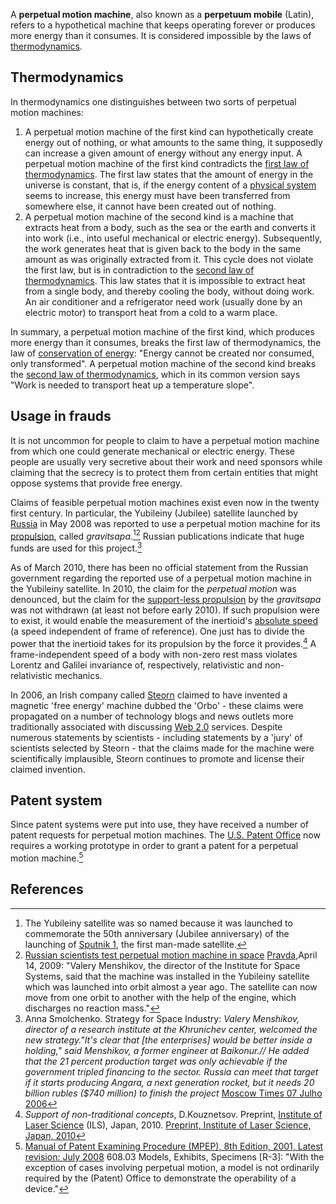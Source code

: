 {{subpages}}
A '''perpetual motion machine''', also known as a '''perpetuum mobile''' (Latin), refers to a hypothetical machine that keeps operating forever or produces more energy than it consumes. It is considered impossible by the laws of [[thermodynamics]].

== Thermodynamics ==
In thermodynamics one distinguishes between two sorts of perpetual motion machines:

# A perpetual motion machine of the first kind can hypothetically create energy out of nothing, or what amounts to the same thing, it supposedly can increase a given amount of energy without any energy input. A perpetual motion machine of the first kind contradicts the [[first law of thermodynamics]]. The first law states that the amount of energy in the universe is constant, that is, if the energy content of a [[physical system]] seems to increase, this energy must have been transferred from somewhere else, it cannot have been created out of nothing.
# A perpetual motion machine of the second kind is a machine that extracts heat from a body, such as the sea or the earth and converts it into work (i.e., into useful mechanical or electric energy). Subsequently, the work generates heat that is given back to the body in the same amount as was originally extracted from it. This cycle does not violate the first law, but is in contradiction to the [[second law of thermodynamics]]. This law states that it is impossible to extract heat from a single body, and thereby cooling the body, without doing work. An air conditioner and a refrigerator need work (usually done by an electric motor) to transport heat from a cold to a warm place.  
 
In summary, a perpetual motion machine  of the first kind, which produces more energy than it consumes, breaks the first law of thermodynamics,  the law of [[conservation of energy]]: "Energy cannot be created nor consumed, only transformed". A perpetual motion machine of the second kind breaks the [[second law of thermodynamics]], which in its common version says "Work is needed to transport heat up a temperature slope".

== Usage in frauds ==
It is not uncommon for people to claim to have a perpetual motion machine from which one could generate mechanical or electric energy. These people are usually very secretive about their work and need sponsors while claiming that the secrecy is to protect them from certain entities that might oppose systems that provide free energy.

Claims of feasible perpetual motion machines exist even now in the twenty first century. In particular, the Yubileiny (Jubilee) satellite launched by  [[Russia]] in May 2008 was reported to use a perpetual motion machine for its [[propulsion]],  called ''gravitsapa''.<ref>The Yubileiny satellite was so named because it was launched to commemorate the 50th anniversary (Jubilee anniversary) of the launching of [[Sputnik 1]], the first man-made satellite.</ref><ref>[http://english.pravda.ru/science/tech/14-04-2009/107399-Russian_scientists-0 Russian scientists test perpetual motion machine in space] [[Pravda]],April 14, 2009: "Valery Menshikov, the director of the Institute for Space Systems, said that the machine was installed in the  Yubileiny satellite which was launched into orbit almost a year ago. The satellite can now move from one orbit to another with the help of the engine, which discharges no reaction mass."</ref> Russian publications indicate that huge funds are used for this project.<ref name="smalchenko">
Anna Smolchenko. Strategy for Space Industry:<i>
Valery Menshikov, director of a research institute at the Khrunichev center, welcomed the new strategy."It's clear that [the enterprises] would be better inside a holding," said Menshikov, a former engineer at Baikonur.// He added that the 21 percent production target was only achievable if the government tripled financing to the sector. Russia can meet that target if it starts producing Angara, a next generation rocket, but it needs 20 billion rubles ($740 million) to finish the project</i>
[http://www.defesanet.com.br/space/russia_share.htm Moscow Times 07 Julho 2006]
</ref>

As of March 2010, there has been no official statement from the Russian government regarding the reported use of a perpetual motion machine in the Yubileiny satellite. In 2010, the claim for the ''perpetual motion'' was denounced, but the claim for the [[support-less propulsion]] by the ''gravitsapa'' was not withdrawn (at least not before early  2010).  If such propulsion were to exist, it would enable the measurement of the inertioid's [[absolute speed]] (a speed independent of frame of reference). One just has to divide the power that the inertioid takes for its propulsion by the force it provides.<ref name="kouz">''Support of non-traditional concepts'', D.Kouznetsov. Preprint, [[Institute of Laser Science]] (ILS), Japan, 2010. [http://www.ils.uec.ac.jp/~dima/PAPERS/2010support.pdf Preprint, Institute of Laser Science, Japan, 2010]</ref> A frame-independent speed of a body with non-zero rest mass violates Lorentz and Galilei invariance of, respectively, relativistic and non-relativistic mechanics. 

In 2006, an Irish company called [[Steorn]] claimed to have invented a magnetic 'free energy' machine dubbed the 'Orbo' - these claims were propagated on a number of technology blogs and news outlets more traditionally associated with discussing [[Web 2.0]] services. Despite numerous statements by scientists - including statements by a 'jury' of scientists selected by Steorn - that the claims made for the machine were scientifically implausible, Steorn continues to promote and license their claimed invention.

== Patent system ==
Since patent systems were put into use, they have received a number of patent requests for perpetual motion machines. The [[U.S. Patent Office]] now requires a working prototype in order to grant a patent for a perpetual motion machine.<ref>[http://www.uspto.gov/web/offices/pac/mpep/documents/0600_608_03.htm Manual of Patent Examining Procedure (MPEP), 8th Edition, 2001, Latest revision: July 2008] 608.03 Models, Exhibits, Specimens [R-3]: "With the exception of cases involving perpetual motion, a model is not ordinarily required by the (Patent) Office to demonstrate the operability of a device."</ref>

== References ==
{{reflist}}